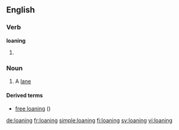 ==English==

===Verb===
'''loaning'''

# {{present participle of|loan}}

===Noun===
{{en-noun}}

# {{context|obsolete|Scottish and Northern English|lang=en}} A [[lane]]

====Derived terms====
* [[free loaning]] ({{term|right of way}})

[[de:loaning]]
[[fr:loaning]]
[[simple:loaning]]
[[fi:loaning]]
[[sv:loaning]]
[[vi:loaning]]